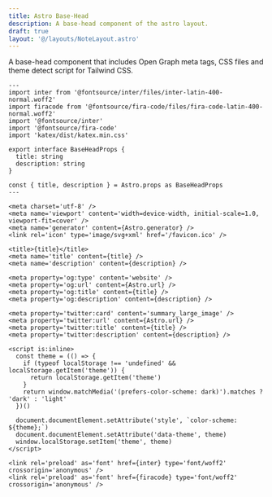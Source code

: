 ```yaml
---
title: Astro Base-Head
description: A base-head component of the astro layout.
draft: true
layout: '@/layouts/NoteLayout.astro'
---
```


A base-head component that includes Open Graph meta tags, CSS files and theme detect script for Tailwind CSS.

```astro title="BaseHead.astro" showLineNumbers
---
import inter from '@fontsource/inter/files/inter-latin-400-normal.woff2'
import firacode from '@fontsource/fira-code/files/fira-code-latin-400-normal.woff2'
import '@fontsource/inter'
import '@fontsource/fira-code'
import 'katex/dist/katex.min.css'

export interface BaseHeadProps {
  title: string
  description: string
}

const { title, description } = Astro.props as BaseHeadProps
---

<meta charset='utf-8' />
<meta name='viewport' content='width=device-width, initial-scale=1.0, viewport-fit=cover' />
<meta name='generator' content={Astro.generator} />
<link rel='icon' type='image/svg+xml' href='/favicon.ico' />

<title>{title}</title>
<meta name='title' content={title} />
<meta name='description' content={description} />

<meta property='og:type' content='website' />
<meta property='og:url' content={Astro.url} />
<meta property='og:title' content={title} />
<meta property='og:description' content={description} />

<meta property='twitter:card' content='summary_large_image' />
<meta property='twitter:url' content={Astro.url} />
<meta property='twitter:title' content={title} />
<meta property='twitter:description' content={description} />

<script is:inline>
  const theme = (() => {
    if (typeof localStorage !== 'undefined' && localStorage.getItem('theme')) {
      return localStorage.getItem('theme')
    }
    return window.matchMedia('(prefers-color-scheme: dark)').matches ? 'dark' : 'light'
  })()

  document.documentElement.setAttribute('style', `color-scheme: ${theme};`)
  document.documentElement.setAttribute('data-theme', theme)
  window.localStorage.setItem('theme', theme)
</script>

<link rel='preload' as='font' href={inter} type='font/woff2' crossorigin='anonymous' />
<link rel='preload' as='font' href={firacode} type='font/woff2' crossorigin='anonymous' />
```
